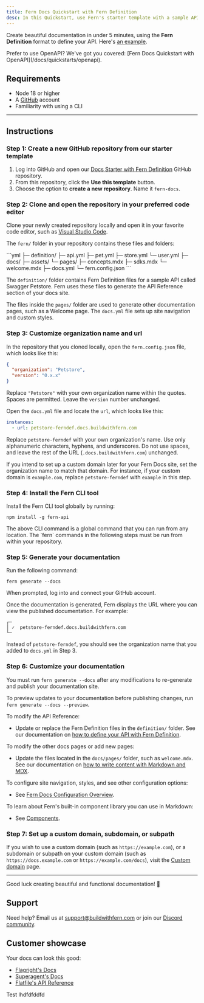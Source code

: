 ---
title: Fern Docs Quickstart with Fern Definition
desc: In this Quickstart, use Fern's starter template with a sample API using Fern Definition to create a documentation website with an auto-generated API reference.
---

Create beautiful documentation in under 5 minutes, using the **Fern Definition** format to define your API. Here's [an example](https://docs.propexo.com/documentation).

<Callout intent='tip'>
Prefer to use OpenAPI? We've got you covered: [Fern Docs Quickstart with OpenAPI](/docs/quickstarts/openapi).
</Callout>

## Requirements

-   Node 18 or higher
-   A [GitHub](https://github.com) account
-   Familiarity with using a CLI

---

## Instructions

### Step 1: Create a new GitHub repository from our starter template

1. Log into GitHub and open our [Docs Starter with Fern Definition](https://github.com/fern-api/docs-starter-fern-definition) GitHub repository.
2. From this repository, click the **Use this template** button.
3. Choose the option to **create a new repository**. Name it `fern-docs`.

### Step 2: Clone and open the repository in your preferred code editor

Clone your newly created repository locally and open it in your favorite code editor, such as [Visual Studio Code](https://code.visualstudio.com/).

The `fern/` folder in your repository contains these files and folders:

<CodeBlock title='fern/'>
```yml
├─ definition/
  ├─ api.yml
  ├─ pet.yml
  ├─ store.yml
  └─ user.yml
├─ docs/
  ├─ assets/
  └─ pages/
    ├─ concepts.mdx
    ├─ sdks.mdx
    └─ welcome.mdx
├─ docs.yml
└─ fern.config.json
```
</CodeBlock>

The `definition/` folder contains Fern Definition files for a sample API called Swagger Petstore. Fern uses these files to generate the API Reference section of your docs site.

The files inside the `pages/` folder are used to generate other documentation pages, such as a Welcome page. The `docs.yml` file sets up site navigation and custom styles. 

### Step 3: Customize organization name and url

In the repository that you cloned locally, open the `fern.config.json` file, which looks like this:

```json
{
  "organization": "Petstore",
  "version": "0.x.x"
}
```

Replace `"Petstore"` with your own organization name within the quotes. Spaces are permitted. Leave the `version` number unchanged. 

Open the `docs.yml` file and locate the `url`, which looks like this:

```yml
instances:
  - url: petstore-ferndef.docs.buildwithfern.com
```

Replace `petstore-ferndef` with your own organization's name. Use only alphanumeric characters, hyphens, and underscores. Do not use spaces, and leave the rest of the URL (`.docs.buildwithfern.com`) unchanged.

<Note>If you intend to set up a custom domain later for your Fern Docs site, set the organization name to match that domain. For instance, if your custom domain is `example.com`, replace `petstore-ferndef` with `example` in this step.</Note>

### Step 4: Install the Fern CLI tool

Install the Fern CLI tool globally by running:

```shell
npm install -g fern-api
```

<Callout intent='info'>
The above CLI command is a global command that you can run from any location. The `fern` commands in the following steps must be run from within your repository.
</Callout>

### Step 5: Generate your documentation

Run the following command:

```shell
fern generate --docs
```

When prompted, log into and connect your GitHub account.

Once the documentation is generated, Fern displays the URL where you can view the published documentation. For example:

```shell
┌─
│ ✓  petstore-ferndef.docs.buildwithfern.com
└─
```

Instead of `petstore-ferndef`, you should see the organization name that you added to `docs.yml` in Step 3. 

### Step 6: Customize your documentation

You must run `fern generate --docs` after any modifications to re-generate and publish your documentation site.

To preview updates to your documentation before publishing changes, run `fern generate --docs --preview`.

To modify the API Reference:

- Update or replace the Fern Definition files in the `definition/` folder. See our documentation on [how to define your API with Fern Definition](/overview/define-your-api/ferndef/overview).

To modify the other docs pages or add new pages:

- Update the files located in the `docs/pages/` folder, such as `welcome.mdx`. See our documentation on [how to write content with Markdown and MDX](/docs/content/write-markdown).

To configure site navigation, styles, and see other configuration options:

- See [Fern Docs Configuration Overview](/docs/config/overview).

To learn about Fern's built-in component library you can use in Markdown:

- See [Components](/docs/components).

### Step 7: Set up a custom domain, subdomain, or subpath

If you wish to use a custom domain (such as `https://example.com`), or a subdomain or subpath on your custom domain (such as `https://docs.example.com` or `https://example.com/docs`), visit the [Custom domain](/docs/config/branding/custom-domain) page. 

---

Good luck creating beautiful and functional documentation! 🌿

## Support

Need help? Email us at [support@buildwithfern.com](mailto:support@buildwithfern.com) or join our [Discord community](https://discord.com/invite/JkkXumPzcG).

## Customer showcase

Your docs can look this good:

- [Flagright's Docs](https://docs.flagright.com/)
- [Superagent's Docs](https://docs.superagent.sh/)
- [Flatfile's API Reference](https://reference.flatfile.com/)

Test lhdfdfddfd